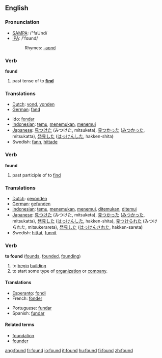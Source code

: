 ==English==

{{rank|last|here|thought|139|found|people|still|just}}

=== Pronunciation ===
*[[w:SAMPA|SAMPA]]: /"faUnd/
*[[w:IPA|IPA]]: /'fɑʊnd/
*:Rhymes: [[Rhymes:English:-aʊnd|-aʊnd]]

===Verb===
'''found'''
# past tense of to '''[[find]]'''

=== Translations ===
{{top}}
*[[Dutch]]: [[vond]], [[vonden]]
*[[German]]: [[fand]]
{{mid}}
*Ido: [[fondar]]
*[[Indonesian]]: [[temu]], [[temu|menemukan]], [[temu|menemui]]
*[[Japanese]]: [[見つけた]] (みつけた, mitsuketa), [[見つかった]] ([[みつかった]], mitsukatta), [[発見]]した ([[はっけん]]した, hakken-shita)
*Swedish: [[fann]], [[hittade]]
{{bottom}}

===Verb===
'''found'''
# past participle of to [[find]]

=== Translations ===
*[[Dutch]]: [[gevonden]]
*[[German]]: [[gefunden]] 
*[[Indonesian]]: [[temu]], [[temu|menemukan]], [[temu|menemui]], [[temu|ditemukan]], [[temu|ditemui]]
*[[Japanese]]: [[見つけた]] (みつけた, mitsuketa), [[見つかった]] ([[みつかった]], mitsukatta), [[発見]]した ([[はっけん]]した, hakken-shita), [[見つけられた]] (みつけられた, mitsukerareta), [[発見]]した ([[はっけん]]された, hakken-sareta)
*Swedish: [[hittat]], [[funnit]]

===Verb===
'''to found'''  ([[founds]], [[founded]], [[founding]])
# to [[begin]] [[building]].
# to start some type of [[organization]] or [[company]].

====Translations====
{{top}}
*[[Esperanto]]: [[fondi]]
*French: [[fonder]]
{{mid}}
*Portuguese: [[fundar]]
*Spanish: [[fundar]]
{{bottom}}

====Related terms====
*[[foundation]]
*[[founder]]

[[ang:found]]
[[fr:found]]
[[io:found]]
[[it:found]]
[[hu:found]]
[[fi:found]]
[[zh:found]]